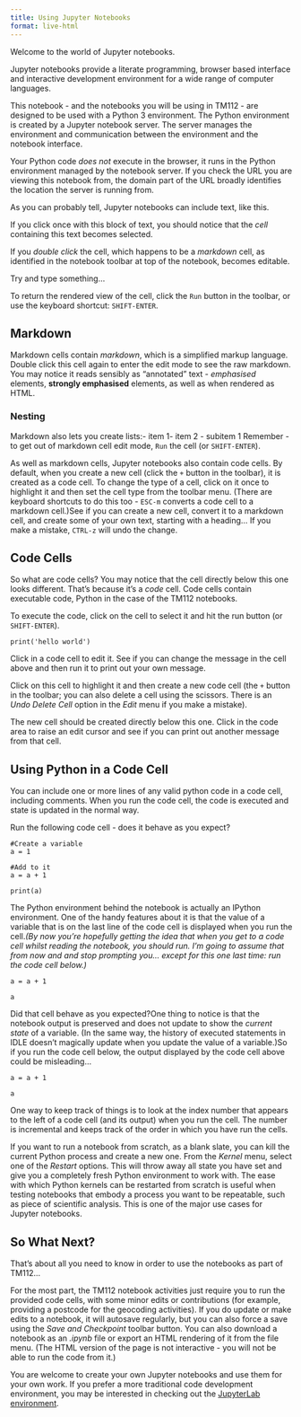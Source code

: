 ```yaml
---
title: Using Jupyter Notebooks
format: live-html
---
```


Welcome to the world of Jupyter notebooks.

Jupyter notebooks provide a literate programming, browser based interface and interactive development environment for a wide range of computer languages.

This notebook - and the notebooks you will be using in TM112 - are designed to be used with a Python 3 environment. The Python environment is created by a Jupyter notebook server. The server manages the environment and communication between the environment and the notebook interface.

Your Python code *does not* execute in the browser, it runs in the Python environment managed by the notebook server. If you check the URL you are viewing this notebook from, the domain part of the URL broadly identifies the location the server is running from.

As you can probably tell, Jupyter notebooks can include text, like this.

If you click once with this block of text, you should notice that the *cell* containing this text becomes selected.

If you *double click* the cell, which happens to be a *markdown* cell, as identified in the notebook toolbar at top of the notebook, becomes editable.

Try and type something...

To return the rendered view of the cell, click the `Run` button in the toolbar, or use the keyboard shortcut: `SHIFT-ENTER`.


## Markdown

Markdown cells contain *markdown*, which is a simplified markup language. Double click this cell again to enter the edit mode to see the raw markdown. You may notice it reads sensibly as "annotated" text - *emphasised* elements, __strongly emphasised__ elements, as well as when rendered as HTML.

### Nesting

Markdown also lets you create lists:- item 1- item 2  - subitem 1  Remember - to get out of markdown cell edit mode, `Run` the cell (or `SHIFT-ENTER`).

As well as markdown cells, Jupyter notebooks also contain code cells. By default, when you create a new cell (click the `+` button in the toolbar), it is created as a code cell. To change the type of a cell, click on it once to highlight it and then set the cell type from the toolbar menu. (There are keyboard shortcuts to do this too - `ESC-m` converts a code cell to a markdown cell.)See if you can create a new cell, convert it to a markdown cell, and create some of your own text, starting with a heading... If you make a mistake, `CTRL-z` will undo the change.

## Code Cells

So what are code cells? You may notice that the cell directly below this one looks different. That's because it's a *code* cell. Code cells contain executable code, Python in the case of the TM112 notebooks.

To execute the code, click on the cell to select it and hit the run button (or `SHIFT-ENTER`).

```pyodide
print('hello world')
```

Click in a code cell to edit it. See if you can change the message in the cell above and then run it to print out your own message.

Click on this cell to highlight it and then create a new code cell (the `+` button in the toolbar; you can also delete a cell using the scissors. There is an *Undo Delete Cell* option in the *Edit* menu if you make a mistake).

The new cell should be created directly below this one. Click in the code area to raise an edit cursor and see if you can print out another message from that cell.

## Using Python in a Code Cell

You can include one or more lines of any valid python code in a code cell, including comments. When you run the code cell, the code is executed and state is updated in the normal way.

Run the following code cell - does it behave as you expect?

```pyodide
#Create a variable
a = 1

#Add to it
a = a + 1

print(a)
```

The Python environment behind the notebook is actually an IPython environment. One of the handy features about it is that the value of a variable that is on the last line of the code cell is displayed when you run the cell.*(By now you're hopefully getting the idea that when you get to a code cell whilst reading the notebook, you should run. I'm going to assume that from now and and stop prompting you... except for this one last time: run the code cell below.)*

```pyodide
a = a + 1

a
```

Did that cell behave as you expected?One thing to notice is that the notebook output is preserved and does not update to show the *current state* of a variable. (In the same way, the history of executed statements in IDLE doesn't magically update when you update the value of a variable.)So if you run the code cell below, the output displayed by the code cell above could be misleading...

```pyodide
a = a + 1

a
```

One way to keep track of things is to look at the index number that appears to the left of a code cell (and its output) when you run the cell. The number is incremental and keeps track of the order in which you have run the cells.

If you want to run a notebook from scratch, as a blank slate, you can kill the current Python process and create a new one. From the *Kernel* menu, select one of the *Restart* options. This will throw away all state you have set and give you a completely fresh Python environment to work with. The ease with which Python kernels can be restarted from scratch is useful when testing notebooks that embody a process you want to be repeatable, such as piece of scientific analysis. This is one of the major use cases for Jupyter notebooks. 

## So What Next?

That's about all you need to know in order to use the notebooks as part of TM112...

For the most part, the TM112 notebook activities just require you to run the provided code cells, with some minor edits or contributions (for example, providing a postcode for the geocoding activities). If you do update or make edits to a notebook, it will autosave regularly, but you can also force a save using the *Save and Checkpoint* toolbar button. You can also download a notebook as an *.ipynb* file or export an HTML  rendering of it from the file menu. (The HTML version of the page is not interactive - you will not be able to run the code from it.)

You are welcome to create your own Jupyter notebooks and use them for your own work. If you prefer a more traditional code development environment, you may be interested in checking out the [JupyterLab environment](https://blog.jupyter.org/jupyterlab-is-ready-for-users-5a6f039b8906).

